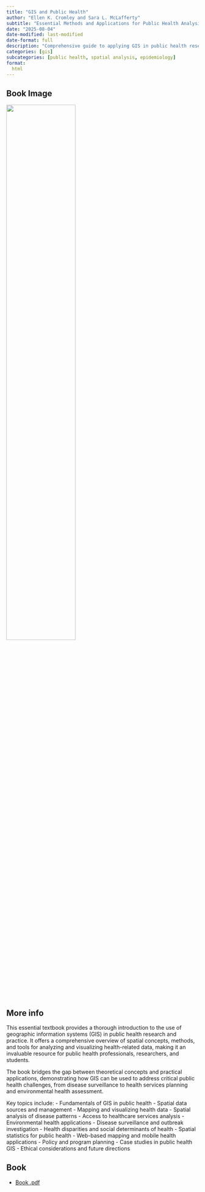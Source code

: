 ```yaml
---
title: "GIS and Public Health"
author: "Ellen K. Cromley and Sara L. McLafferty"
subtitle: "Essential Methods and Applications for Public Health Analysis"
date: "2025-08-04"
date-modified: last-modified
date-format: full
description: "Comprehensive guide to applying GIS in public health research and practice"
categories: [gis]
subcategories: [public health, spatial analysis, epidemiology]
format:
  html
---
```


## Book Image

![](/books/GIS_PublicHealth.png){width="60%"}

## More info

This essential textbook provides a thorough introduction to the use of geographic information systems (GIS) in public health research and practice. It offers a comprehensive overview of spatial concepts, methods, and tools for analyzing and visualizing health-related data, making it an invaluable resource for public health professionals, researchers, and students.

The book bridges the gap between theoretical concepts and practical applications, demonstrating how GIS can be used to address critical public health challenges, from disease surveillance to health services planning and environmental health assessment.

Key topics include:
- Fundamentals of GIS in public health
- Spatial data sources and management
- Mapping and visualizing health data
- Spatial analysis of disease patterns
- Access to healthcare services analysis
- Environmental health applications
- Disease surveillance and outbreak investigation
- Health disparities and social determinants of health
- Spatial statistics for public health
- Web-based mapping and mobile health applications
- Policy and program planning
- Case studies in public health GIS
- Ethical considerations and future directions

## Book

- [Book .pdf](/books/GIS_PublicHealth.pdf){width="60%"}
